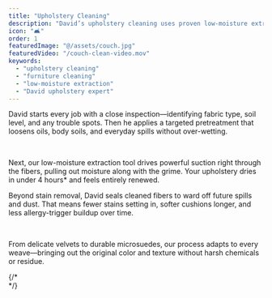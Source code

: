 ```yaml
---
title: "Upholstery Cleaning"
description: "David’s upholstery cleaning uses proven low-moisture extraction to remove dirt, allergens, and stains from every fabric type. Fast-drying and thorough, we restore your furniture’s look and feel—no fluff, just clean."
icon: "🛋️"
order: 1
featuredImage: "@/assets/couch.jpg"
featuredVideo: "/couch-clean-video.mov"
keywords:
  - "upholstery cleaning"
  - "furniture cleaning"
  - "low-moisture extraction"
  - "David upholstery expert"
---
```


<Section variant="imageCol3" childSlotClass="flex lg:flex-row-reverse">
  <Section variant="textCol">
    <Section
      variant="headAndP"
      heading={[{ text: "Why David’s Method Works", tagName: "h4" }]}
    >
      <p>
        David starts every job with a close inspection—identifying fabric type,
        soil level, and any trouble spots. Then he applies a targeted
        pretreatment that loosens oils, body soils, and everyday spills without
        over-wetting.
      </p>
      <br />
      <p>
        Next, our low-moisture extraction tool drives powerful suction right
        through the fibers, pulling out moisture along with the grime. Your
        upholstery dries in under 4 hours* and feels entirely renewed.
      </p>
    </Section>
    <Section
      variant="headAndP"
      heading={[{ text: "Total Fabric Protection", tagName: "h4" }]}
    >
      <p>
        Beyond stain removal, David seals cleaned fibers to ward off future
        spills and dust. That means fewer stains setting in, softer cushions
        longer, and less allergy-trigger buildup over time.
      </p>
      <br />
      <p>
        From delicate velvets to durable microsuedes, our process adapts to
        every weave—bringing out the original color and texture without harsh
        chemicals or residue.
      </p>
    </Section>
    {/* <Section collection="gallery" query="getAll" topContentClass="hidden" slider={{
      enabled: false,
    }}/> */}
  </Section>

 <Section variant="contentImgSec">
  <VideoWithFallback
    featuredVideo={VideoFile}
    featuredImage={ImagePoster}
    altText={"David cleaning a couch"}
    className="mx-auto"
  />
</Section>
</Section>
